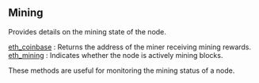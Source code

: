 
<Meta title="BSC mining info | dRPC" />

## Mining

Provides details on the mining state of the node.

[eth_coinbase](/bsc-api/mining/eth_coinbase) : Returns the address of the miner receiving mining rewards. \
[eth_mining](/bsc-api/mining/eth_mining) : Indicates whether the node is actively mining blocks.

These methods are useful for monitoring the mining status of a node.

<Space h={16} />
<GetStarted />

